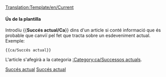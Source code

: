[[Translation:Template/en/Current]]
<noinclude></noinclude>{{ca/Metacaixa d'avís| tipus  = informació
| imatge= Current event.png | alt = Succés actual
| text  = Aquest article es refereix a un esdeveniment actual. Alguns dels seus continguts poden no estar actualitzats. A aquest article se li ha de prestar més atenció que de costum, mentre el succés segueixi estant d'actualitat.
}}<includeonly>{{{1|[[Category:ca/Successos actuals]]}}}</includeonly><noinclude>

====Ús de la plantilla====
Introdïu <nowiki>{{</nowiki>'''Succés actual/Ca'''<nowiki>}}</nowiki> dins d'un article si conté informació que és probable que canviï pel fet que tracta sobre un esdeveniment actual. Exemple:
<pre>{{ca/Succés actual}}</pre>
L'article s'afegirà a la categoria [[:Category:ca/Successos actuals]].

[[Category:ca/Plantilles|Succés actual]][[Category:ca/Caixes de missatges|Succés actual]]
</noinclude>